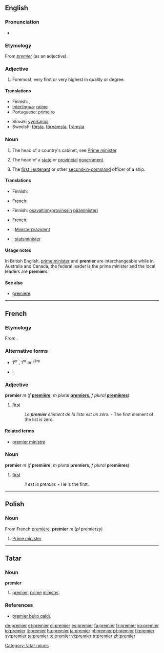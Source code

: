 {{see|Premier}}
{{wikipedia|premier (disambiguation)}}
==English==

===Pronunciation===
* {{IPA|/pɹɛmɪə(ɹ)/}}

===Etymology===
From {{MF.}} ''[[#Adjective 2|premier]]'' (as an adjective).

===Adjective===
{{en-adj|-}}

# Foremost, very first or very highest in quality or degree.

====Translations====
{{trans-top|foremost, very first or very highest in quality or degree}}
* Finnish: {{t-|fi|tärkein}}, {{t-|fi|johtava}}
* [[Interlingua]]: [[prime]]
* Portuguese: [[primeiro]] {{m}}<!--, [[primeira]] {{f}}-->
{{trans-mid}}
* Slovak: [[vynikajúci]] {{m}}<!--, [[vynikajúca]] {{f}}, [[vynikajúce]] {{m}}-->
* Swedish: [[första]], [[förnämsta]], [[främsta]]
{{trans-bottom}}

===Noun===
{{en-noun}}
{{wikipedia}}

# The head of a country's cabinet, see [[prime minister|Prime minister]].
# {{Australia|Canada}} The head of a [[state]] or [[provincial]] [[government]].
# {{context|nautical|slang}} The [[first lieutenant]] or other [[second-in-command]] officer of a ship.

====Translations====
{{trans-top|prime minister of a country}}
* Finnish: {{t+|fi|pääministeri}}
{{trans-mid}}
* French: {{t+|fr|premier ministre|m}}
{{trans-bottom}}

{{trans-top|Australia, Canada: head of a state or provincial government}}
* Finnish: [[osavaltio|osavaltion]]/[[provinssi|provinssin]] [[pääministeri]]
{{trans-mid}}
* French: {{t+|fr|premier ministre|m}}
{{trans-bottom}}

{{trans-top|nautical slang: the second-in-command officer of a ship}}
{{trans-mid}}
{{trans-bottom}}

{{checktrans-top}}
* {{ttbc|German}}: [[Ministerpräzident]] {{m}}
* {{ttbc|Swedish}}: [[statsminister]] {{c}}
{{checktrans-bottom}}

====Usage notes====
In British English, [[prime minister]] and '''premier''' are interchangeable while in Australia and Canada, the federal leader is the prime minister and the local leaders are '''premier'''s.

====See also====
* [[premiere]]

----

==French==
{{French ordinals}}

===Etymology===
From {{L.|fr}} {{term|primarius}}.

===Alternative forms===
* {{qualifier|abbreviation|in general}} 1<sup>er</sup> {{m}}, 1<sup>re</sup> ''or'' 1<sup>ère</sup> {{f}}
* {{qualifier|abbreviation|after names}} [[I]]

===Adjective===
'''premier''' ''m'' (''f'' '''[[première]]''', ''m plural'' '''[[premiers]]''', ''f plural'' '''[[premières]]''')

# [[first]]
#: ''Le '''premier''' élément de la liste est un zéro.'' - The first element of the list is zero.

====Related terms====
* [[premier ministre]]

===Noun===
'''premier''' ''m'' (''f'' '''première''', ''m plural'' '''premiers''', ''f plural'' '''premières''')

# [[first]]
#: ''Il est le premier.'' - He is the first.

----

==Polish==

===Noun===
From French [[première]].
'''premier''' ''m'' (''pl'' premierzy)

# [[prime minister|Prime minister]]

----

==Tatar==

===Noun===
'''premier'''

# [[premier#english|premier]], [[prime]] [[minister]].

===References===
* [http://www2.azatliq.org/news/bashkortostan/tb/archives/2006/10/26.ASP#539279 premier bulıp qaldı].

[[Category:Tatar nouns]]

[[de:premier]]
[[et:premier]]
[[el:premier]]
[[es:premier]]
[[fa:premier]]
[[fr:premier]]
[[ko:premier]]
[[io:premier]]
[[it:premier]]
[[hu:premier]]
[[ja:premier]]
[[pl:premier]]
[[pt:premier]]
[[fi:premier]]
[[sv:premier]]
[[ta:premier]]
[[te:premier]]
[[vi:premier]]
[[tr:premier]]
[[zh:premier]]